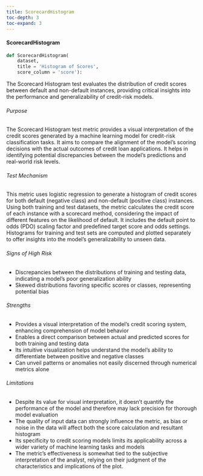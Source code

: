 ```yaml
---
title: ScorecardHistogram
toc-depth: 3
toc-expand: 3
---
```







#### ScorecardHistogram

```python
def ScorecardHistogram(
    dataset,
    title = 'Histogram of Scores',
    score_column = 'score'):
```

The Scorecard Histogram test evaluates the distribution of credit scores between default and non-default instances,
providing critical insights into the performance and generalizability of credit-risk models.

###### Purpose

The Scorecard Histogram test metric provides a visual interpretation of the credit scores generated by a machine
learning model for credit-risk classification tasks. It aims to compare the alignment of the model's scoring
decisions with the actual outcomes of credit loan applications. It helps in identifying potential discrepancies
between the model's predictions and real-world risk levels.

###### Test Mechanism

This metric uses logistic regression to generate a histogram of credit scores for both default (negative class) and
non-default (positive class) instances. Using both training and test datasets, the metric calculates the credit
score of each instance with a scorecard method, considering the impact of different features on the likelihood of
default. It includes the default point to odds (PDO) scaling factor and predefined target score and odds settings.
Histograms for training and test sets are computed and plotted separately to offer insights into the model's
generalizability to unseen data.

###### Signs of High Risk

- Discrepancies between the distributions of training and testing data, indicating a model's poor generalization
ability
- Skewed distributions favoring specific scores or classes, representing potential bias

###### Strengths

- Provides a visual interpretation of the model's credit scoring system, enhancing comprehension of model behavior
- Enables a direct comparison between actual and predicted scores for both training and testing data
- Its intuitive visualization helps understand the model's ability to differentiate between positive and negative
classes
- Can unveil patterns or anomalies not easily discerned through numerical metrics alone

###### Limitations

- Despite its value for visual interpretation, it doesn't quantify the performance of the model and therefore may
lack precision for thorough model evaluation
- The quality of input data can strongly influence the metric, as bias or noise in the data will affect both the
score calculation and resultant histogram
- Its specificity to credit scoring models limits its applicability across a wider variety of machine learning
tasks and models
- The metric's effectiveness is somewhat tied to the subjective interpretation of the analyst, relying on their
judgment of the characteristics and implications of the plot.




 